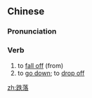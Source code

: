 ==Chinese==
{{zh-forms}}

===Pronunciation===
{{zh-pron
|m=diēluò
|c=dit3 lok6
|h=pfs=tiet-lo̍k
|cat=v
}}

===Verb===
{{zh-verb}}

# to [[fall off]] (from)
# to [[go down]]; to [[drop off]]

[[zh:跌落]]